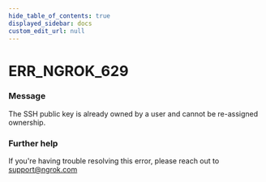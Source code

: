 ```yaml
---
hide_table_of_contents: true
displayed_sidebar: docs
custom_edit_url: null
---
```



# ERR_NGROK_629

### Message

The SSH public key is already owned by a user and cannot be re-assigned ownership.

### Further help

If you're having trouble resolving this error, please reach out to [support@ngrok.com](mailto:support@ngrok.com?subject=Help%20with%20ERR_NGROK_629)

<ErrorDetails error="err_ngrok_629" />

